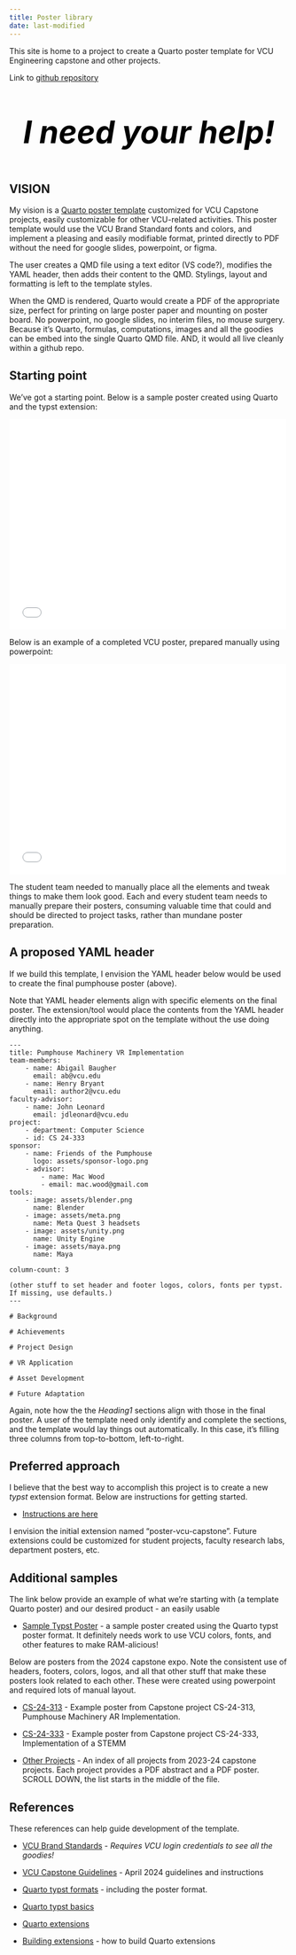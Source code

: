 ```yaml
---
title: Poster library
date: last-modified
---
```


This site is home to a project to create a Quarto poster template for VCU Engineering capstone and other projects.  

Link to [github repository](https://github.com/vcu-ssg/ssg-poster-library)

<style>
    .bold-center {
        font-weight: bold;
        font-style: italic;
        font-size: 4em;
        text-align: center;
        color: black;
    }
    .pdf-container {
        display: flex;
        justify-content: space-between;
    }
    .pdf-container iframe {
        width: 48%;
        height: 500px; /* Adjust height as needed */
    }    
</style>

::: {.bold-center}
I need your help!
:::

## VISION

My vision is a [Quarto poster template](./assets/CS%2024-313_Poster.pdf) customized for VCU Capstone projects,
easily customizable for other VCU-related activities.  This poster template
would use the VCU Brand Standard fonts and colors, and implement a pleasing
and easily modifiable format, printed directly to PDF without the need for google slides, powerpoint, or figma.

The user creates a QMD file using a text editor (VS code?), modifies the YAML header, then adds their content to the QMD. Stylings, layout
and formatting is left to the template styles.

When the QMD is rendered, Quarto would create a PDF of the appropriate size, perfect for printing on large poster paper and mounting on poster board.
No powerpoint, no google slides, no interim files, no mouse surgery.  Because it's Quarto, formulas, computations, images and all the goodies can
be embed into the single Quarto QMD file. AND, it would all live cleanly within a github repo.

## Starting point

We've got a starting point.  Below is a sample poster created using Quarto and the typst extension:

![](./showcase-2024-10-31/showcase-2024-10-31.pdf){width=500px height=380px fig-align="center"}

Below is an example of a completed VCU poster, prepared manually using powerpoint:

![](./assets/CS%2024-313_Poster.pdf){width=500px height=380px fig-align="center"}

The student team needed to manually place all the elements and tweak things to make them look good.  Each and every
student team needs to manually prepare their posters, consuming valuable time that could and should be directed to
project tasks, rather than mundane poster preparation.

## A proposed YAML header

If we build this template, I envision the YAML header below would be used to create the final pumphouse poster (above). 

Note that YAML header elements align with specific elements on the final poster. The extension/tool would place the contents from the YAML header directly into the appropriate spot on the
template without the use doing anything.

    ---
    title: Pumphouse Machinery VR Implementation
    team-members:
        - name: Abigail Baugher
          email: ab@vcu.edu
        - name: Henry Bryant
          email: author2@vcu.edu
    faculty-advisor:
        - name: John Leonard
          email: jdleonard@vcu.edu
    project:
        - department: Computer Science
        - id: CS 24-333
    sponsor:
        - name: Friends of the Pumphouse
          logo: assets/sponsor-logo.png
        - advisor:
            - name: Mac Wood
            - email: mac.wood@gmail.com
    tools:
        - image: assets/blender.png
          name: Blender
        - image: assets/meta.png
          name: Meta Quest 3 headsets
        - image: assets/unity.png
          name: Unity Engine
        - image: assets/maya.png
          name: Maya

    column-count: 3

    (other stuff to set header and footer logos, colors, fonts per typst.  If missing, use defaults.)
    ---

    # Background 

    # Achievements

    # Project Design

    # VR Application

    # Asset Development

    # Future Adaptation

Again, note how the the *Heading1* sections align with those in the final poster.  A user of the template need only
identify and complete the sections, and the template would lay things out automatically.  In this case, it's filling three columns from top-to-bottom, left-to-right.

## Preferred approach

I believe that the best way to accomplish this project is to create a new *typst* extension format.  Below are instructions for getting started.

* [Instructions are here](https://quarto.org/docs/output-formats/typst-custom.html#create-a-format)

I envision the initial extension named "poster-vcu-capstone". Future extensions could be customized for student projects, faculty research labs, department posters, etc.

## Additional samples

The link below provide an example of what we're starting with (a template Quarto poster) and our desired product - an easily usable 

* [Sample Typst Poster](./showcase-2024-10-31/showcase-2024-10-31.pdf) - a sample poster created using the Quarto typst poster format. It definitely needs work
to use VCU colors, fonts, and other features to make RAM-alicious!

Below are posters from the 2024 capstone expo.  Note the consistent use of headers, footers, colors, logos, and all that other stuff that make these posters look related to each other.  These were created using powerpoint and required lots of manual layout.  

* [CS-24-313](./assets/CS%2024-313_Poster.pdf) - Example poster from Capstone project CS-24-313, Pumphouse Machinery AR Implementation.

* [CS-24-333](./assets/CS%2024-333_Poster.pdf) - Example poster from Capstone project CS-24-333, Implementation of a STEMM

* [Other Projects](https://egr.vcu.edu/capstone/current-projects/) - An index of all projects from 2023-24 capstone projects. Each project provides a PDF abstract and a PDF poster. SCROLL DOWN, the list starts in the middle of the file.

## References

These references can help guide development of the template.

* [VCU Brand Standards](https://brand.vcu.edu/) - *Requires VCU login credentials to see all the goodies!*

* [VCU Capstone Guidelines](https://egr.vcu.edu/research/research-showcase/) - April 2024 guidelines and instructions

* [Quarto typst formats](https://Quarto.org/docs/output-formats/typst-custom.html) - including the poster format.

* [Quarto typst basics](https://Quarto.org/docs/output-formats/typst.html)

* [Quarto extensions](https://Quarto.org/docs/extensions/)

* [Building extensions](https://Quarto.org/docs/extensions/creating.html) - how to build Quarto extensions

